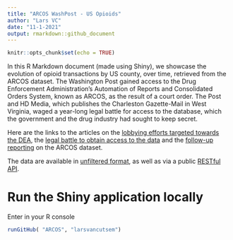---
title: "ARCOS WashPost - US Opioids"
author: "Lars VC"
date: "11-1-2021"
output: rmarkdown::github_document
---

```{r setup, include=FALSE}
knitr::opts_chunk$set(echo = TRUE)
```

In this R Markdown document (made using Shiny), we showcase the evolution of opioid transactions by US county, over time, retrieved from the ARCOS dataset. The Washington Post gained access to the Drug Enforcement Administration’s Automation of Reports and Consolidated Orders System, known as ARCOS, as the result of a court order. The Post and HD Media, which publishes the Charleston Gazette-Mail in West Virginia, waged a year-long legal battle for access to the database, which the government and the drug industry had sought to keep secret.

Here are the links to the articles on the [lobbying efforts targeted towards the DEA](https://www.washingtonpost.com/graphics/2017/investigations/dea-drug-industry-congress/?tid=graphics-story), the [legal battle to obtain access to the data](https://www.washingtonpost.com/health/how-an-epic-legal-battle-brought-a-secret-drug-database-to-light/2019/08/02/3bc594ce-b3d4-11e9-951e-de024209545d_story.html) and the [follow-up reporting](https://www.washingtonpost.com/national/2019/08/12/post-released-deas-data-pain-pills-heres-what-local-journalists-are-using-it/) on the ARCOS dataset.

The data are available in [unfiltered format](https://wpinvestigative.github.io/arcos/#download-the-raw-data), as well as via a public [RESTful API](https://wpinvestigative.github.io/arcos/).

# Run the Shiny application locally
Enter in your R console
```{r, eval=FALSE}
runGitHub( "ARCOS", "larsvancutsem")
```

